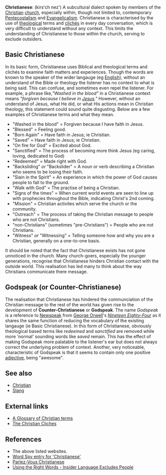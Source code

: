 '''Christianese''': (kirs'ch nez') A subcultural dialect spoken by members of the [[Christian]] [[church]], especially within, though not limited to, contemporary [[Pentecostalism]] and [[Evangelicalism]]. Christianese is characterised by the use of [[theological]] terms and [[clichés]] in every day conversation, which is very difficult to understand without any context. This limits the understanding of Christianese to those within the church, serving to exclude outsiders.


== Basic Christianese ==

In its basic form, Christianese uses Biblical and theological terms and clichés to examine faith matters and experiences. Though the words are known to the speaker of the wider langauge (eg [[English]]), without an understand of the Bible or theology the listener has no context to what is being said. This can confuse, and sometimes even repel the listener. For example, a phrase like,''"Washed in the blood"'' in a Christianese context means ''"forgiven because I believe in [[Jesus]]."'' However, without an understand of Jesus, what He did, or what His actions mean in Christian theology, this statement could sound quite disgusting. Below are a few examples of Christianese terms and what they mean.

* "Washed in the blood" = Forgiven because I have faith in Jesus.
* "Blessed" = Feeling good.
* "Born Again" = Have faith in Jesus; ie Christian.
* "Saved" = Have faith in Jesus; ie Christian.
* "On fire for God" = Excited about God.
* "Sanctified" = The process of becoming more think Jesus (eg caring, loving, dedicated to God)
* "Redeemed" = Made right with God.
* "Backsliding" ''or'' "Backslider" = A noun or verb describing a Christian who seems to be losing their faith.
* "Slain in the Spirit" = An experience in which the power of God causes people to fall to the ground.
* "Walk with God" = The practise of being a Christian.
* "Signs of the times" = When current world events are seen to line up with prophecies throughout the Bible, indicating Christ's 2nd coming.
* "Mission" = Christian activites which serve the church or the community.
* "Outreach" = The process of taking the Christian message to people who are not Christians.
* "non-Christians" (sometimes "pre-Christians") = People who are not Christians.
* "Witness" ''or'' "Witnessing" = Telling someone how and why you are a Christian, generally on a one-to-one basis.

It should be noted that the fact that Christianese exists has not gone unnoticed in the church. Many church-goers, especially the younger generations, recognise that Christianese hinders Christian contact with the outside world. This realisation has led many to think about the way Christians communicate there message.

== Godspeak (or Counter-Christianese) ==

The realisation that Christianese has hindered the communciation of the Christian message to the rest of the world has given rise to the development of '''Counter-Christianese''' or '''Godspeak'''. The name ''Godspeak'' is a reference to [[Newspeak]] from [[George Orwell]]'s ''[[Nineteen Eighty-Four]]'' as it shares the same function of reducing the vocabulary of the existing langauge (ie Basic Christianese). In this form of Christianese, obviously theological based terms like ''redeemed'' and ''sanctified'' are removed while more 'normal' sounding words like ''saved'' remain. This has the effect of making Godspeak more palatable to the listener's ear but does not always correct the underlying problem of context. Another, very noticeable, characteristic of Godspeak is that it seems to contain only one positive [[adjective]], being "awesome".

== See also ==

* [[Christian]]
* [[Slang]]

== External links ==

* [http://ks.essortment.com/glossarychristi_rtdp.htm A Glossary of Christian terms]
* [http://www.jcsm.org/biblelessons/cliches.htm The Christian Cliches]

== References ==

* The above listed websites.
* [http://www.wordspy.com/words/Christianese.asp Word Spy entry for 'Christianese']
* [http://www.tastyfaith.com/christianesetran.html Parlez-Vous Christianese]
* [http://www.gospelcom.net/guide/resources/jargon.php Using the Right Words - Insider Language Excludes People]